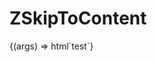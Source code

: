 
<Meta title="ZSkipToContent" component="z-skip-to-content" />

# ZSkipToContent

<Canvas>
  <Story
    name="ZSkipToContent-sample"
    args={
      {
        /* args object */
      }
    }
  >
    {(args) => html`<z-skip-to-content>test</z-skip-to-content>`}
  </Story>
</Canvas>

<ArgsTable of="z-skip-to-content" />
